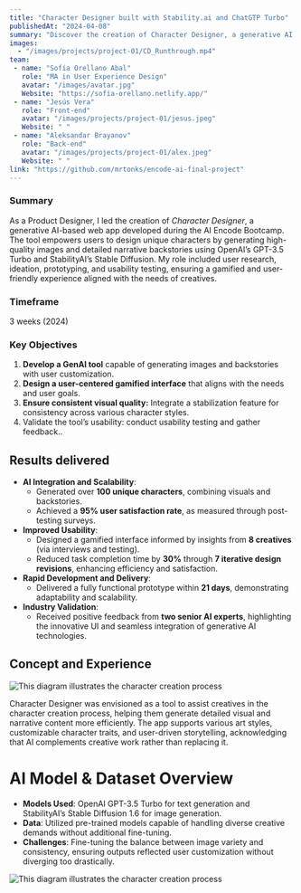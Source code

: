 ```yaml
---
title: "Character Designer built with Stability.ai and ChatGTP Turbo"
publishedAt: "2024-04-08"
summary: "Discover the creation of Character Designer, a generative AI web app, where design and technology meet in an iterative process that brought a gamified, user-centered interface to life. This tool enables users to craft unique characters by generating detailed visuals and narratives, leveraging the power of OpenAI’s GPT-3.5 Turbo and StabilityAI’s Stable Diffusion."
images:
  - "/images/projects/project-01/CD_Runthrough.mp4"
team:
 - name: "Sofía Orellano Abal"
   role: "MA in User Experience Design"
   avatar: "/images/avatar.jpg"
   Website: "https://sofia-orellano.netlify.app/"
 - name: "Jesús Vera"
   role: "Front-end"
   avatar: "/images/projects/project-01/jesus.jpeg"
   Website: " "
 - name: "Aleksandar Brayanov"
   role: "Back-end"
   avatar: "/images/projects/project-01/alex.jpeg"
   Website: " "
link: "https://github.com/mrtonks/encode-ai-final-project"
---
```


### Summary

As a Product Designer, I led the creation of *Character Designer*, a generative AI-based web app developed during the AI Encode Bootcamp. The tool empowers users to design unique characters by generating high-quality images and detailed narrative backstories using OpenAI’s GPT-3.5 Turbo and StabilityAI’s Stable Diffusion. My role included user research, ideation, prototyping, and usability testing, ensuring a gamified and user-friendly experience aligned with the needs of creatives.

### Timeframe

3 weeks (2024)

### Key Objectives

1. **Develop a GenAI tool** capable of generating  images and backstories with user customization.
2. **Design a user-centered gamified interface** that aligns with the needs and user goals.
3. **Ensure consistent visual quality:** Integrate a stabilization feature for consistency across various character styles.
4. Validate the tool’s usability:  conduct usability testing and gather feedback..

## **Results delivered**

- **AI Integration and Scalability**:
    - Generated over **100 unique characters**, combining visuals and backstories.
    - Achieved a **95% user satisfaction rate**, as measured through post-testing surveys.
- **Improved Usability**:
    - Designed a gamified interface informed by insights from **8 creatives** (via interviews and testing).
    - Reduced task completion time by **30%** through **7 iterative design revisions**, enhancing efficiency and satisfaction.
- **Rapid Development and Delivery**:
    - Delivered a fully functional prototype within **21 days**, demonstrating adaptability and scalability.
- **Industry Validation**:
    - Received positive feedback from **two senior AI experts**, highlighting the innovative UI and seamless integration of generative AI technologies.

## Concept and Experience

![This diagram illustrates the character creation process](/images/projects/project-01/Image-32.jpg)

Character Designer was envisioned as a tool to assist creatives in the character creation process, helping them generate detailed visual and narrative content more efficiently. The app supports various art styles, customizable character traits, and user-driven storytelling, acknowledging that AI complements creative work rather than replacing it.

# **AI Model & Dataset Overview**

- **Models Used**: OpenAI GPT-3.5 Turbo for text generation and StabilityAI’s Stable Diffusion 1.6 for image generation.
- **Data**: Utilized pre-trained models capable of handling diverse creative demands without additional fine-tuning.
- **Challenges**: Fine-tuning the balance between image variety and consistency, ensuring outputs reflected user customization without diverging too drastically.

![This diagram illustrates the character creation process](/images/projects/project-01/Image-33.jpg)
